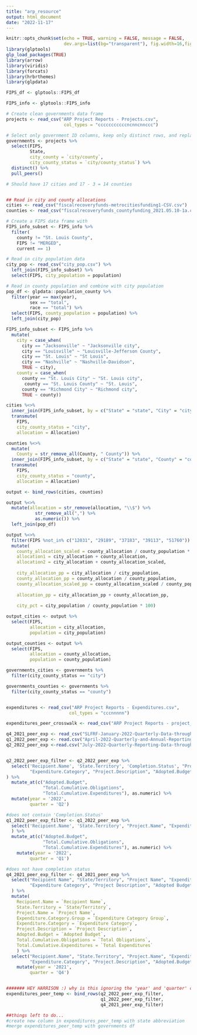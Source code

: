 ```yaml
---
title: "arp_resource"
output: html_document
date: "2022-11-17"
---
```



```r
knitr::opts_chunk$set(echo = TRUE, warning = FALSE, message = FALSE, 
                      dev.args=list(bg="transparent"), fig.width=16,fig.height=12)
library(glptools)
glp_load_packages(TRUE)
library(arrow)
library(viridis)
library(forcats)
library(hrbrthemes)
library(glpdata)
```


```r
FIPS_df <- glptools::FIPS_df

FIPS_info <- glptools::FIPS_info
```


```r
# Create clean governments data frame
projects <- read_csv("ARP Project Reports - Projects.csv",
                      col_types = "cccccccccccncnncnnccc")

# Select only government ID columns, keep only distinct rows, and replace the Birmingham FIPS code 1073 with 01073
governments <- projects %>%
  select(FIPS, 
         State, 
         city_county = `city/county`, 
         city_county_status = `city/county_status`) %>%
  distinct() %>%
  pull_peers()

# Should have 17 cities and 17 - 3 = 14 counties 


## Read in city and county allocations
cities <- read_csv("fiscalrecoveryfunds-metrocitiesfunding1-CSV.csv")
counties <- read_csv("fiscalrecoveryfunds_countyfunding_2021.05.10-1a.csv")

# Create a FIPS data frame with 
FIPS_info_subset <- FIPS_info %>%
  filter(
    county != "St. Louis County", 
    FIPS != "MERGED", 
    current == 1)

# Read in city population data
city_pop <- read_csv("city_pop.csv") %>% 
  left_join(FIPS_info_subset) %>%
  select(FIPS, city_population = population)

# Read in county population and combine with city population
pop_df <- glpdata::population_county %>%
  filter(year == max(year),
         sex == "total",
         race == "total") %>%
  select(FIPS, county_population = population) %>%
  left_join(city_pop)

FIPS_info_subset <- FIPS_info %>%
  mutate(
    city = case_when(
      city == "Jacksonville" ~ "Jacksonville city",
      city == "Louisville" ~ "Louisville-Jefferson County",
      city == "St. Louis" ~ "St Louis",
      city == "Nashville" ~ "Nashville-Davidson",
      TRUE ~ city),
    county = case_when(
      county == "St. Louis City" ~ "St. Louis city", 
       county == "St. Louis County" ~ "St. Louis", 
      county == "Richmond City" ~ "Richmond city", 
      TRUE ~ county))

cities %<>%
  inner_join(FIPS_info_subset, by = c("State" = "state", "City" = "city")) %>%
  transmute(
    FIPS, 
    city_county_status = "city",
    allocation = Allocation) 

counties %<>%
  mutate(
    County = str_remove_all(County, " County")) %>%
  inner_join(FIPS_info_subset, by = c("State" = "state", "County" = "county")) %>%
  transmute(
    FIPS,
    city_county_status = "county",
    allocation = Allocation)

output <- bind_rows(cities, counties)

output %<>%
  mutate(allocation = str_remove(allocation, "\\$") %>% 
           str_remove_all(",") %>%
           as.numeric()) %>%
  left_join(pop_df)

output %<>%
  filter(FIPS %not_in% c("12031", "29189", "37183", "39113", "51760")) %>%
  mutate(
    county_allocation_scaled = county_allocation / county_population * city_population,
    allocation1 = city_allocation + county_allocation,
    allocation2 = city_allocation + county_allocation_scaled,
    
    city_allocation_pp = city_allocation / city_population,
    county_allocation_pp = county_allocation / county_population,
    county_allocation_scaled_pp = county_allocation_scaled / county_population,
    
    allocation_pp = city_allocation_pp + county_allocation_pp,
    
    city_pct = city_population / county_population * 100)

output_cities <- output %>% 
  select(FIPS,
         allocation = city_allocation,
         population = city_population)

output_counties <- output %>% 
  select(FIPS,
         allocation = county_allocation,
         population = county_population)

governments_cities <- governments %>%
  filter(city_county_status == "city")

governments_counties <- governments %>%
  filter(city_county_status == "county")


```


```r



```

```r


expenditures <- read_csv("ARP Project Reports - Expenditures.csv",
                        col_types = "cccnnnnn")

```

```r

expenditures_peer_crosswalk <- read_csv("ARP Project Reports - project_to_govenment_crosswalk.csv")

q4_2021_peer_exp <- read_csv("SLFRF-January-2022-Quarterly-Data-through-December-31-2021.xlsx - Project Updated.csv")
q1_2022_peer_exp <- read.csv("April-2022-Quarterly-and-Annual-Reporting-Data-through-March-31-2022 (5).xlsx - Projects.csv")
q2_2022_peer_exp <-read.csv("July-2022-Quarterly-Reporting-Data-through-June-30-2022 (5).xlsx - Projects.csv")


q2_2022_peer_exp_filter <- q2_2022_peer_exp %>% 
  select('Recipient.Name', 'State.Territory', 'Completion.Status', "Project.Name", "Expenditure.Category.Group",
         "Expenditure.Category", "Project.Description", "Adopted.Budget", "Total.Cumulative.Obligations", "Total.Cumulative.Expenditures"
) %>% 
  mutate_at(c("Adopted.Budget", 
              "Total.Cumulative.Obligations", 
              "Total.Cumulative.Expenditures"), as.numeric) %>%
  mutate(year = '2022',
         quarter = 'Q2')

#does not contain 'Completion.Status'
q1_2022_peer_exp_filter <- q1_2022_peer_exp %>%
  select('Recipient.Name', 'State.Territory', "Project.Name", "Expenditure.Category.Group", "Expenditure.Category", "Project.Description", "Adopted.Budget", "Total.Cumulative.Obligations", "Total.Cumulative.Expenditures"
  ) %>%
  mutate_at(c("Adopted.Budget", 
              "Total.Cumulative.Obligations", 
              "Total.Cumulative.Expenditures"), as.numeric) %>%
    mutate(year = '2022',
         quarter = 'Q1')

#does not have completion status
q4_2021_peer_exp_filter <- q4_2021_peer_exp %>%
  select("Recipient Name", "State/Territory", "Project Name", "Expenditure Category Group", 
         "Expenditure Category", "Project Description", "Adopted Budget", "Total Obligations", "Total Expenditures"
  ) %>%
  mutate(
    Recipient.Name = `Recipient Name`,
    State.Territory = `State/Territory`,
    Project.Name = `Project Name`,
    Expenditure.Category.Group = `Expenditure Category Group`,
    Expenditure.Category = `Expenditure Category`,
    Project.Description = `Project Description`,
    Adopted.Budget = `Adopted Budget`,
    Total.Cumulative.Obligations = `Total Obligations`,
    Total.Cumulative.Expenditures = `Total Expenditures`
    ) %>%
  select("Recipient.Name", "State.Territory", "Project.Name", "Expenditure.Category.Group", 
         "Expenditure.Category", "Project.Description", "Adopted.Budget", "Total.Cumulative.Obligations", "Total.Cumulative.Expenditures") %>%
    mutate(year = '2021',
         quarter = 'Q4')


####### HEY HARRISON :) why is this ignoring the 'year' and 'quarter' columns?
expenditures_peer_temp <- bind_rows(q2_2022_peer_exp_filter, 
                                    q1_2022_peer_exp_filter, 
                                    q4_2021_peer_exp_filter)

##things left to do...
#create new column in expenditures_peer_temp with state abbreviation
#merge expenditures_peer_temp with governments df

```

